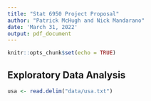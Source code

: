 ```yaml
---
title: "Stat 6950 Project Proposal"
author: "Patrick McHugh and Nick Mandarano"
date: 'March 31, 2022'
output: pdf_document
---
```


```r
knitr::opts_chunk$set(echo = TRUE)

```

## Exploratory Data Analysis

```r
usa <- read.delim("data/usa.txt")
```

